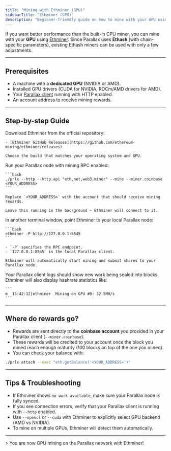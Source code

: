 ```yaml
---
title: "Mining with Ethminer (GPU)"
sidebarTitle: "Ethminer (GPU)"
description: "Beginner-friendly guide on how to mine with your GPU using Ethminer."
---
```


If you want better performance than the built-in CPU miner, you can mine with your **GPU** using [Ethminer](https://github.com/ethereum-mining/ethminer).   Since Parallax uses **Ethash** (with chain-specific parameters), existing Ethash miners can be used with only a few adjustments.

---

## Prerequisites

- A machine with a **dedicated GPU** (NVIDIA or AMD).  
- Installed GPU drivers (CUDA for NVIDIA, ROCm/AMD drivers for AMD).  
- Your [Parallax client](../installing-the-parallax-client) running with HTTP enabled.  
- An account address to receive mining rewards.

---

## Step-by-step Guide

<Steps>
  <Step title="Install Ethminer">
    Download Ethminer from the official repository:

    - [Ethminer GitHub Releases](https://github.com/ethereum-mining/ethminer/releases)

    Choose the build that matches your operating system and GPU.
  </Step>

  <Step title="Start your Parallax client">
    Run your Parallax node with mining RPC enabled:

    ```bash
    ./prlx --http --http.api "eth,net,web3,miner" --mine --miner.coinbase <YOUR_ADDRESS>
    ```

    Replace `<YOUR_ADDRESS>` with the account that should receive mining rewards.

    Leave this running in the background — Ethminer will connect to it.
  </Step>

  <Step title="Run Ethminer against Parallax">
    In another terminal window, point Ethminer to your local Parallax node:

    ```bash
    ethminer -P http://127.0.0.1:8545
    ```

    - `-P` specifies the RPC endpoint.  
    - `127.0.0.1:8545` is the local Parallax client.  

    Ethminer will automatically start mining and submit shares to your Parallax node.
  </Step>

  <Step title="Confirm mining is active">
    Your Parallax client logs should show new work being sealed into blocks.  
    Ethminer will also display hashrate statistics like:

    ```
    m  15:42:12|ethminer  Mining on GPU #0: 32.5MH/s
    ```
  </Step>
</Steps>

---

## Where do rewards go?

- Rewards are sent directly to the **coinbase account** you provided in your Parallax client (`--miner.coinbase`).  
- These rewards will be credited to your account once the block you mined reach enough maturity (100 blocks on top of the one you mined).
- You can check your balance with:

```bash
./prlx attach --exec "eth.getBalance('<YOUR_ADDRESS>')"
```

---

## Tips & Troubleshooting

- If Ethminer shows `no work available`, make sure your Parallax node is fully synced.  
- If you see connection errors, verify that your Parallax client is running with `--http` enabled.  
- Use `--opencl` or `--cuda` with Ethminer to explicitly select GPU backend (AMD vs NVIDIA).  
- To mine on multiple GPUs, Ethminer will detect them automatically.  

---

⚡ You are now GPU mining on the Parallax network with Ethminer!
